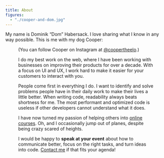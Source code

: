 ```yaml
---
title: About
figures:
  - "./cooper-and-dom.jpg"
---
```


My name is Dominik “Dom” Habersack. I love sharing what I know in any way possible. This is me with my dog Cooper:

<Figure
  alt="Cooper and I"
  caption="Cooper is an Elo-pup, a not-yet-officially-recognized breed."
  fluid={props.figures['cooper-and-dom']}
/>

(You can follow Cooper on Instagram at [@coopertheelo](https://instagram.com/coopertheelo).)

I do my best work on the web, where I have been working with businesses on improving their products for over a decade. With a focus on UI and UX, I work hard to make it easier for your customers to interact with you.

People come first in everything I do. I want to identify and solve problems people have in their daily work to make their lives a little better. When writing code, readability always beats shortness for me. The most performant and optimized code is useless if other developers cannot understand what it does.

I have now turned my passion of helping others into [online courses](/courses). Oh, and I occasionally jump out of planes, despite being crazy scared of heights.

I would be happy to **speak at your event** about how to communicate better, focus on the right tasks, and turn ideas into code. [Contact me](/contact) if that fits your agenda!
